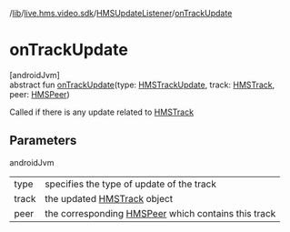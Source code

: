 /[lib](/api-reference/android/v2/home/content)/[live.hms.video.sdk](../index)/[HMSUpdateListener](index)/[onTrackUpdate](on-track-update)

# onTrackUpdate

[androidJvm]\
abstract fun [onTrackUpdate](on-track-update)(type: [HMSTrackUpdate](../../live.hms.video.sdk.models.enums/-h-m-s-track-update/index), track: [HMSTrack](../../live.hms.video.media.tracks/-h-m-s-track/index), peer: [HMSPeer](../../live.hms.video.sdk.models/-h-m-s-peer/index))

Called if there is any update related to [HMSTrack](../../live.hms.video.media.tracks/-h-m-s-track/index)

## Parameters

androidJvm

|       |                                                                                                          |
| ----- | -------------------------------------------------------------------------------------------------------- |
| type  | specifies the type of update of the track                                                                |
| track | the updated [HMSTrack](../../live.hms.video.media.tracks/-h-m-s-track/index) object                      |
| peer  | the corresponding [HMSPeer](../../live.hms.video.sdk.models/-h-m-s-peer/index) which contains this track |
